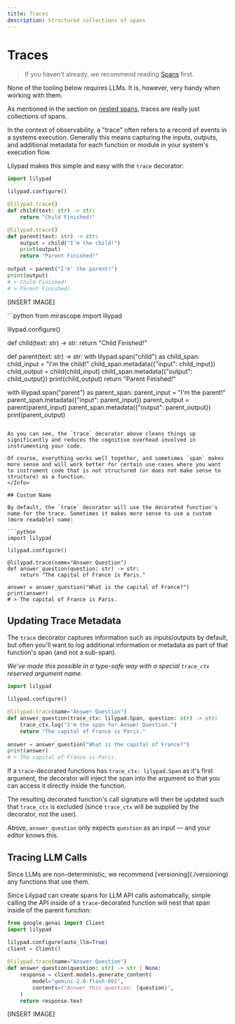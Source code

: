 ```yaml
---
title: Traces
description: Structured collections of spans
---
```


# Traces

> If you haven't already, we recommend reading [Spans](/docs/lilypad/observability/spans) first.

<Success>
None of the tooling below requires LLMs. It is, however, very handy when working with them.
</Success>

As mentioned in the section on [nested spans](/docs/lilypad/observability/spans#nested-spans), traces are really just collections of spans.

In the context of observability, a "trace" often refers to a record of events in a systems execution. Generally this means capturing the inputs, outputs, and additional metadata for each function or module in your system's execution flow.

Lilypad makes this simple and easy with the `trace` decorator:

```python
import lilypad

lilypad.configure()

@lilypad.trace()
def child(text: str) -> str:
    return "Child Finished!"

@lilypad.trace()
def parent(text: str) -> str:
    output = child("I'm the child!")
    print(output)
    return "Parent Finished!"
    
output = parent("I'm' the parent!")
print(output)
# > Child Finished!
# > Parent Finished!
```

\[INSERT IMAGE]

<Info title="What this might look like using span instead of trace">
```python
from mirascope import lilypad

lilypad.configure()

def child(text: str) -> str:
    return "Child Finished!"

def parent(text: str) -> str:
    with lilypad.span("child") as child_span:
        child_input = "I'm the child!"
        child_span.metadata({"input": child_input})
        child_output = child(child_input)
        child_span.metadata({"output": child_output})
        print(child_output)
    return "Parent Finished!"

with lilypad.span("parent") as parent_span:
    parent_input = "I'm the parent!"
    parent_span.metadata({"input": parent_input})
    parent_output = parent(parent_input)
    parent_span.metadata({"output": parent_output})
    print(parent_output)
```

As you can see, the `trace` decorator above cleans things up significantly and reduces the cognitive overhead involved in instrumenting your code.

Of course, everything works well together, and sometimes `span` makes more sense and will work better for certain use-cases where you want to instrument code that is not structured (or does not make sense to structure) as a function.
</Info>

## Custom Name

By default, the `trace` decorator will use the decorated function's name for the trace. Sometimes it makes more sense to use a custom (more readable) name:

```python
import lilypad

lilypad.configure()

@lilypad.trace(name="Answer Question")
def answer_question(question: str) -> str:
    return "The capital of France is Paris."
    
answer = answer_question("What is the capital of France?")
print(answer)
# > The capital of France is Paris.
```

## Updating Trace Metadata

The `trace` decorator captures information such as inputs/outputs by default, but often you'll want to log additional information or metadata as part of that function's span (and not a sub-span).

_We've made this possible in a type-safe way with a special `trace_ctx` reserved argument name._

```python
import lilypad

lilypad.configure()

@lilypad.trace(name="Answer Question")
def answer_question(trace_ctx: lilypad.Span, question: str) -> str:
    trace_ctx.log("I'm the span for Answer Question.")
    return "The capital of France is Paris."
    
answer = answer_question("What is the capital of France?")
print(answer)
# > The capital of France is Paris.
```

If a `trace`-decorated functions has `trace_ctx: lilypad.Span` as it's first argument, the decorator will inject the span into the argument so that you can access it directly inside the function.

The resulting decorated function's call signature will then be updated such that `trace_ctx` is excluded (since `trace_ctx` will be supplied by the decorator, not the user).

Above, `answer_question` only expects `question` as an input — and your editor knows this.

## Tracing LLM Calls

<Warning>
Since LLMs are non-deterministic, we recommend [versioning](./versioning) any functions that use them.
</Warning>

Since Lilypad can create spans for LLM API calls automatically, simple calling the API inside of a `trace`-decorated function will nest that span inside of the parent function:

```python
from google.genai import Client
import lilypad

lilypad.configure(auto_llm=True)
client = Client()
   
@lilypad.trace(name="Answer Question") 
def answer_question(question: str) -> str | None:
    response = client.models.generate_content(
        model="gemini-2.0-flash-001",
        contents=f"Answer this question: {question}",
    )
    return response.text
```

\[INSERT IMAGE]